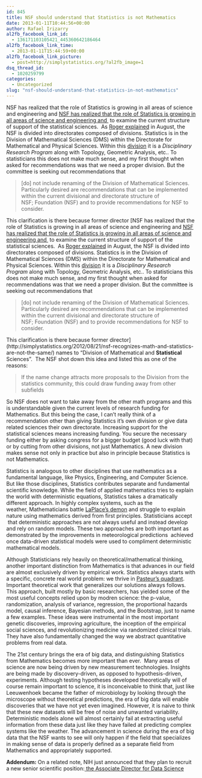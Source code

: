 ```yaml
---
id: 845
title: NSF should understand that Statistics is not Mathematics
date: 2013-01-11T10:44:56+00:00
author: Rafael Irizarry
al2fb_facebook_link_id:
  - 136171103105421_445360642186464
al2fb_facebook_link_time:
  - 2013-01-11T15:44:59+00:00
al2fb_facebook_link_picture:
  - post=http://simplystatistics.org/?al2fb_image=1
dsq_thread_id:
  - 1020259799
categories:
  - Uncategorized
slug: "nsf-should-understand-that-statistics-in-not-mathematics"
---
```

NSF has realized that the role of Statistics is growing in all areas of science and engineering and [NSF has realized that the role of Statistics is growing in all areas of science and engineering and ](http://www.nsf.gov/attachments/124926/public/Request_to_form_MPSAC_Subcommittee_StatsNSF_8-15-2012_Final.pdf) to examine the current structure of support of the statistical sciences.  As [Roger explained](http://simplystatistics.org/2012/08/21/nsf-recognizes-math-and-statistics-are-not-the-same/) in August, the NSF is divided into directorates composed of divisions. Statistics is in the Division of Mathematical Sciences (DMS) within the Directorate for Mathematical and Physical Sciences. Within this [division](http://www.nsf.gov/div/index.jsp?div=dms) it is a _Disciplinary Research Program_ along with Topology, Geometric Analysis, etc.. To statisticians this does not make much sense, and my first thought when asked for recommendations was that we need a proper division. But the committee is seeking out recommendations that

> [do] not include renaming of the Division of Mathematical Sciences. Particularly desired are recommendations that can be implemented within the current divisional and directorate structure of NSF; Foundation (NSF) and to provide recommendations for NSF to consider.

This clarification is there because former director [NSF has realized that the role of Statistics is growing in all areas of science and engineering and [NSF has realized that the role of Statistics is growing in all areas of science and engineering and ](http://www.nsf.gov/attachments/124926/public/Request_to_form_MPSAC_Subcommittee_StatsNSF_8-15-2012_Final.pdf) to examine the current structure of support of the statistical sciences.  As [Roger explained](http://simplystatistics.org/2012/08/21/nsf-recognizes-math-and-statistics-are-not-the-same/) in August, the NSF is divided into directorates composed of divisions. Statistics is in the Division of Mathematical Sciences (DMS) within the Directorate for Mathematical and Physical Sciences. Within this [division](http://www.nsf.gov/div/index.jsp?div=dms) it is a _Disciplinary Research Program_ along with Topology, Geometric Analysis, etc.. To statisticians this does not make much sense, and my first thought when asked for recommendations was that we need a proper division. But the committee is seeking out recommendations that

> [do] not include renaming of the Division of Mathematical Sciences. Particularly desired are recommendations that can be implemented within the current divisional and directorate structure of NSF; Foundation (NSF) and to provide recommendations for NSF to consider.

This clarification is there because former director](http://simplystatistics.org/2012/08/21/nsf-recognizes-math-and-statistics-are-not-the-same/) names to "Division of Mathematical and **Statistical** Sciences”.  The NSF shot down this idea and listed this as one of the reasons:

> If the name change attracts more proposals to the Division from the statistics community, this could draw funding away from other subfields

So NSF does not want to take away from the other math programs and this is understandable given the current levels of research funding for Mathematics. But this being the case, I can't really think of a recommendation other than giving Statistics it's own division or give data related sciences their own directorate. Increasing support for the statistical sciences means increasing funding. You secure the necessary funding either by asking congress for a bigger budget (good luck with that) or by cutting from other divisions, not just Mathematics. A new division makes sense not only in practice but also in principle because Statistics is not Mathematics.

Statistics is analogous to other disciplines that use mathematics as a fundamental language, like Physics, Engineering, and Computer Science. But like those disciplines, Statistics contributes separate and fundamental scientific knowledge. While the field of applied mathematics tries to explain the world with deterministic equations, Statistics takes a dramatically different approach. In highly complex systems, such as the weather, Mathematicians battle [LaPlace's demon](http://en.wikipedia.org/wiki/Laplace's_demon) and struggle to explain nature using mathematics derived from first principles. Statisticians accept  that deterministic approaches are not always useful and instead develop and rely on random models. These two approaches are both important as demonstrated by the improvements in meteorological predictions  achieved once data-driven statistical models were used to compliment deterministic mathematical models.

Although Statisticians rely heavily on theoretical/mathematical thinking, another important distinction from Mathematics is that advances in our field are almost exclusively driven by empirical work. Statistics always starts with a specific, concrete real world problem: we thrive in [Pasteur's quadrant](http://en.wikipedia.org/wiki/Pasteur's_quadrant). Important theoretical work that generalizes our solutions always follows. This approach, built mostly by basic researchers, has yielded some of the most useful concepts relied upon by modren science: the p-value, randomization, analysis of variance, regression, the proportional hazards model, causal inference, Bayesian methods, and the Bootstrap, just to name a few examples. These ideas were instrumental in the most important genetic discoveries, improving agriculture, the inception of the empirical social sciences, and revolutionizing medicine via randomized clinical trials. They have also fundamentally changed the way we abstract quantitative problems from real data.

The 21st century brings the era of big data, and distinguishing Statistics from Mathematics becomes more important than ever.  Many areas of science are now being driven by new measurement technologies. Insights are being made by discovery-driven, as opposed to hypothesis-driven, experiments. Although testing hypotheses developed theoretically will of course remain important to science, it is inconceivable to think that, just like Leeuwenhoek became the father of microbiology by looking through the microscope without theoretical predictions, the era of big data will enable discoveries that we have not yet even imagined. However, it is naive to think that these new datasets will be free of noise and unwanted variability. Deterministic models alone will almost certainly fail at extracting useful information from these data just like they have failed at predicting complex systems like the weather. The advancement in science during the era of big data that the NSF wants to see will only happen if the field that specializes in making sense of data is properly defined as a separate field from Mathematics and appropriately supported.

**Addendum:** On a related note, NIH just announced that they plan to recruit a new senior scientific position:[ the Associate Director for Data Science](http://www.nih.gov/news/health/jan2013/od-10a.htm)
